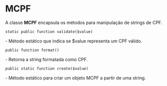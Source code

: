 <text xml:space="preserve">
= MCPF =
A classe '''MCPF''' encapsula os métodos para manipulação de strings de CPF.
<br/>
<pre lang="php">static public function validate($value)</pre>- Método estático que indica se $value representa um CPF válido.
<br/>
<pre lang="php">public function format()</pre>- Retorna a string formatada como CPF.
<br/>
<pre lang="php">public static function create($value)</pre>- Método estático para criar um objeto MCPF a partir de uma string.
</text>